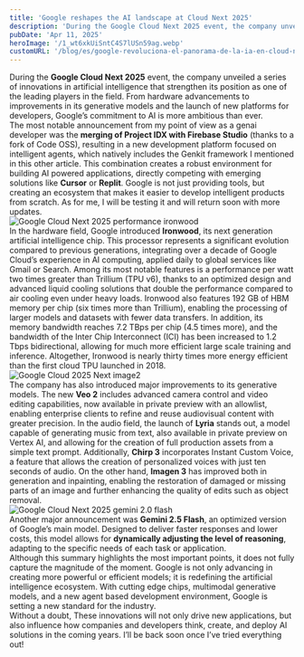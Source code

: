 ```yaml
---
title: 'Google reshapes the AI landscape at Cloud Next 2025'
description: 'During the Google Cloud Next 2025 event, the company unveiled a series of innovations in artificial intelligence that strengthen its position as one of the leading players in the field.'
pubDate: 'Apr 11, 2025'
heroImage: '/1_wt6xkUiSntC4S7lUSn59ag.webp'
customURL: '/blog/es/google-revoluciona-el-panorama-de-la-ia-en-cloud-next-2025/'
---
```

During the **Google Cloud Next 2025** event, the company unveiled a series of innovations in artificial intelligence that strengthen its position as one of the leading players in the field. From hardware advancements to improvements in its generative models and the launch of new platforms for developers, Google’s commitment to AI is more ambitious than ever.
<br/>
The most notable announcement from my point of view as a genai developer was the **merging of Project IDX with Firebase Studio** (thanks to a fork of Code OSS), resulting in a new development platform focused on intelligent agents, which natively includes the Genkit framework I mentioned in this other article. This combination creates a robust environment for building AI powered applications, directly competing with emerging solutions like **Cursor** or **Replit**. Google is not just providing tools, but creating an ecosystem that makes it easier to develop intelligent products from scratch. As for me, I will be testing it and will return soon with more updates.
<br/>
<img src="/1_MPAGk5K_GnB0x1K_K9otDQ.webp" alt="Google Cloud Next 2025 performance ironwood"  class="w-full max-w-7xl mx-auto h-auto rounded-lg shadow" loading="lazy" /><br/>
In the hardware field, Google introduced **Ironwood**, its next generation artificial intelligence chip. This processor represents a significant evolution compared to previous generations, integrating over a decade of Google Cloud’s experience in AI computing, applied daily to global services like Gmail or Search. Among its most notable features is a performance per watt two times greater than Trillium (TPU v6), thanks to an optimized design and advanced liquid cooling solutions that double the performance compared to air cooling even under heavy loads. Ironwood also features 192 GB of HBM memory per chip (six times more than Trillium), enabling the processing of larger models and datasets with fewer data transfers. In addition, its memory bandwidth reaches 7.2 TBps per chip (4.5 times more), and the bandwidth of the Inter Chip Interconnect (ICI) has been increased to 1.2 Tbps bidirectional, allowing for much more efficient large scale training and inference. Altogether, Ironwood is nearly thirty times more energy efficient than the first cloud TPU launched in 2018.
<br/>
<img src="/1_-BdSwFQws_pQt6nXf6gtrA.webp" alt="Google Cloud 2025 Next image2"  class="w-full max-w-7xl mx-auto h-auto rounded-lg shadow" loading="lazy" /><br/>
The company has also introduced major improvements to its generative models. The new **Veo 2** includes advanced camera control and video editing capabilities, now available in private preview with an allowlist, enabling enterprise clients to refine and reuse audiovisual content with greater precision. In the audio field, the launch of **Lyria** stands out, a model capable of generating music from text, also available in private preview on Vertex AI, and allowing for the creation of full production assets from a simple text prompt. Additionally, **Chirp 3** incorporates Instant Custom Voice, a feature that allows the creation of personalized voices with just ten seconds of audio. On the other hand, **Imagen 3** has improved both in generation and inpainting, enabling the restoration of damaged or missing parts of an image and further enhancing the quality of edits such as object removal.
<br/>
<img src="/1_zVT_UUqpKoJp2yc7sRQRTA.webp" alt="Google Cloud Next 2025 gemini 2.0 flash"  class="w-full max-w-7xl mx-auto h-auto rounded-lg shadow" loading="lazy" /><br/>
Another major announcement was **Gemini 2.5 Flash**, an optimized version of Google’s main model. Designed to deliver faster responses and lower costs, this model allows for **dynamically adjusting the level of reasoning**, adapting to the specific needs of each task or application.
<br/>
Although this summary highlights the most important points, it does not fully capture the magnitude of the moment. Google is not only advancing in creating more powerful or efficient models; it is redefining the artificial intelligence ecosystem. With cutting edge chips, multimodal generative models, and a new agent based development environment, Google is setting a new standard for the industry.
<br/>
Without a doubt, These innovations will not only drive new applications, but also influence how companies and developers think, create, and deploy AI solutions in the coming years. I’ll be back soon once I’ve tried everything out!